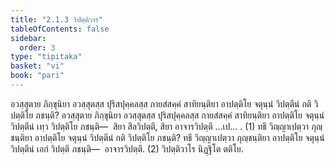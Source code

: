 ```yaml
---
title: "2.1.3 วิปตฺติวาร"
tableOfContents: false
sidebar:
  order: 3
type: "tipitaka"
basket: "vi"
book: "pari"
---
```



<DynamicBreadcrumb />

<Division number="241" book="pari">

<Paragraph number="991" book="pari">
อวสฺสุตาย ภิกฺขุนิยา อวสฺสุตสฺส ปุริสปุคฺคลสฺส กายสํสคฺคํ สาทิยนฺติยา อาปตฺติโย จตุนฺนํ วิปตฺตีนํ กติ วิปตฺติโย ภชนฺติ? อวสฺสุตาย ภิกฺขุนิยา อวสฺสุตสฺส ปุริสปุคฺคลสฺส กายสํสคฺคํ สาทิยนฺติยา อาปตฺติโย จตุนฺนํ วิปตฺตีนํ เทฺว วิปตฺติโย ภชนฺติ—  สิยา สีลวิปตฺตึ, สิยา อาจารวิปตฺตึ …เป… . (1)
</Paragraph>

<Paragraph number="992" book="pari">
ทธึ วิญฺญาเปตฺวา ภุญฺชนฺติยา อาปตฺติโย จตุนฺนํ วิปตฺตีนํ กติ วิปตฺติโย ภชนฺติ? ทธึ วิญฺญาเปตฺวา ภุญฺชนฺติยา อาปตฺติโย จตุนฺนํ วิปตฺตีนํ เอกํ วิปตฺตึ ภชนฺติ—  อาจารวิปตฺตึ. (2)

</Paragraph>
</Division>

<Paragraph number="993" type="center" book="pari">
วิปตฺติวาโร นิฏฺฐิโต ตติโย.
</Paragraph>